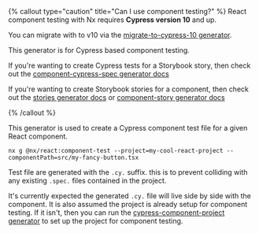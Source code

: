 {% callout type="caution" title="Can I use component testing?" %}
React component testing with Nx requires **Cypress version 10** and up.

You can migrate with to v10 via the [migrate-to-cypress-10 generator](/packages/cypress/generators/migrate-to-cypress-10).

This generator is for Cypress based component testing.

If you're wanting to create Cypress tests for a Storybook story, then check out the [component-cypress-spec generator docs](/packages/react/generators/component-cypress-spec)

If you're wanting to create Storybook stories for a component, then check out the [stories generator docs](/packages/react/generators/stories) or [component-story generator docs](/packages/react/generators/component-cypress-spec)

{% /callout %}

This generator is used to create a Cypress component test file for a given React component.

```shell
nx g @nx/react:component-test --project=my-cool-react-project --componentPath=src/my-fancy-button.tsx
```

Test file are generated with the `.cy.` suffix. this is to prevent colliding with any existing `.spec.` files contained in the project.

It's currently expected the generated `.cy.` file will live side by side with the component. It is also assumed the project is already setup for component testing. If it isn't, then you can run the [cypress-component-project generator](/packages/react/generators/cypress-component-configuration) to set up the project for component testing.
